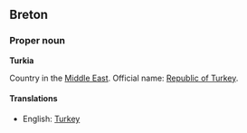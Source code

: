 ==Breton==

=== Proper noun ===
'''Turkia'''

Country in the [[Middle East]]. Official name: [[Republic of Turkey]].

====Translations====
*English: [[Turkey]]